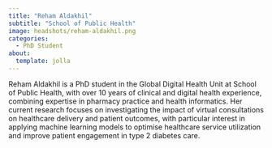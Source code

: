 ```yaml
---
title: "Reham Aldakhil"
subtitle: "School of Public Health"
image: headshots/reham-aldakhil.png
categories:
  - PhD Student
about:
  template: jolla
---
```


Reham Aldakhil is a PhD student in the Global Digital Health Unit at School of Public Health, with over 10 years of clinical and digital health experience, combining expertise in pharmacy practice and health informatics. Her current research focuses on investigating the impact of virtual consultations on healthcare delivery and patient outcomes, with particular interest in applying machine learning models to optimise healthcare service utilization and improve patient engagement in type 2 diabetes care.
